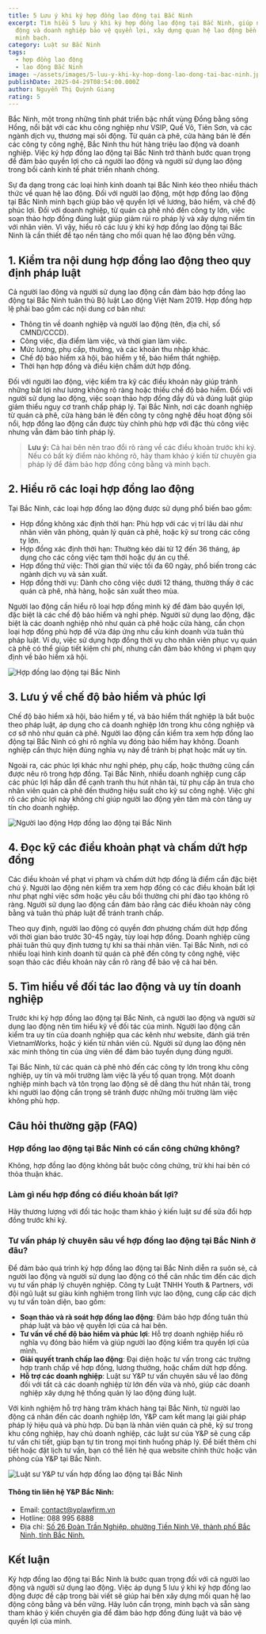 ```yaml
---
title: 5 Lưu ý khi ký hợp đồng lao động tại Bắc Ninh
excerpt: Tìm hiểu 5 lưu ý khi ký hợp đồng lao động tại Bắc Ninh, giúp người lao
  động và doanh nghiệp bảo vệ quyền lợi, xây dựng quan hệ lao động bền vững,
  minh bạch.
category: Luật sư Bắc Ninh
tags:
  - hợp đồng lao động
  - lao động Bắc Ninh
image: ~/assets/images/5-luu-y-khi-ky-hop-dong-lao-dong-tai-bac-ninh.jpg
publishDate: 2025-04-29T08:54:00.000Z
author: Nguyễn Thị Quỳnh Giang
rating: 5
---
```

Bắc Ninh, một trong những tỉnh phát triển bậc nhất vùng Đồng bằng sông Hồng, nổi bật với các khu công nghiệp như VSIP, Quế Võ, Tiên Sơn, và các ngành dịch vụ, thương mại sôi động. Từ quán cà phê, cửa hàng bán lẻ đến các công ty công nghệ, Bắc Ninh thu hút hàng triệu lao động và doanh nghiệp. Việc ký hợp đồng lao động tại Bắc Ninh trở thành bước quan trọng để đảm bảo quyền lợi cho cả người lao động và người sử dụng lao động trong bối cảnh kinh tế phát triển nhanh chóng.

Sự đa dạng trong các loại hình kinh doanh tại Bắc Ninh kéo theo nhiều thách thức về quan hệ lao động. Đối với người lao động, một hợp đồng lao động tại Bắc Ninh minh bạch giúp bảo vệ quyền lợi về lương, bảo hiểm, và chế độ phúc lợi. Đối với doanh nghiệp, từ quán cà phê nhỏ đến công ty lớn, việc soạn thảo hợp đồng đúng luật giúp giảm rủi ro pháp lý và xây dựng niềm tin với nhân viên. Vì vậy, hiểu rõ các lưu ý khi ký hợp đồng lao động tại Bắc Ninh là cần thiết để tạo nền tảng cho mối quan hệ lao động bền vững.

## 1. Kiểm tra nội dung hợp đồng lao động theo quy định pháp luật

Cả người lao động và người sử dụng lao động cần đảm bảo hợp đồng lao động tại Bắc Ninh tuân thủ Bộ luật Lao động Việt Nam 2019. Hợp đồng hợp lệ phải bao gồm các nội dung cơ bản như:

* Thông tin về doanh nghiệp và người lao động (tên, địa chỉ, số CMND/CCCD).
* Công việc, địa điểm làm việc, và thời gian làm việc.
* Mức lương, phụ cấp, thưởng, và các khoản thu nhập khác.
* Chế độ bảo hiểm xã hội, bảo hiểm y tế, bảo hiểm thất nghiệp.
* Thời hạn hợp đồng và điều kiện chấm dứt hợp đồng.

Đối với người lao động, việc kiểm tra kỹ các điều khoản này giúp tránh những bất lợi như lương không rõ ràng hoặc thiếu chế độ bảo hiểm. Đối với người sử dụng lao động, việc soạn thảo hợp đồng đầy đủ và đúng luật giúp giảm thiểu nguy cơ tranh chấp pháp lý. Tại Bắc Ninh, nơi các doanh nghiệp từ quán cà phê, cửa hàng bán lẻ đến công ty công nghệ đều hoạt động sôi nổi, hợp đồng lao động cần được tùy chỉnh phù hợp với đặc thù công việc nhưng vẫn đảm bảo tính pháp lý.

> **Lưu ý:** Cả hai bên nên trao đổi rõ ràng về các điều khoản trước khi ký. Nếu có bất kỳ điểm nào không rõ, hãy tham khảo ý kiến từ chuyên gia pháp lý để đảm bảo hợp đồng công bằng và minh bạch.

## 2. Hiểu rõ các loại hợp đồng lao động

Tại Bắc Ninh, các loại hợp đồng lao động được sử dụng phổ biến bao gồm:

* Hợp đồng không xác định thời hạn: Phù hợp với các vị trí lâu dài như nhân viên văn phòng, quản lý quán cà phê, hoặc kỹ sư trong các công ty lớn.
* Hợp đồng xác định thời hạn: Thường kéo dài từ 12 đến 36 tháng, áp dụng cho các công việc tạm thời hoặc dự án cụ thể.
* Hợp đồng thử việc: Thời gian thử việc tối đa 60 ngày, phổ biến trong các ngành dịch vụ và sản xuất.
* Hợp đồng thời vụ: Dành cho công việc dưới 12 tháng, thường thấy ở các quán cà phê, nhà hàng, hoặc sản xuất theo mùa.

Người lao động cần hiểu rõ loại hợp đồng mình ký để đảm bảo quyền lợi, đặc biệt là các chế độ bảo hiểm và nghỉ phép. Người sử dụng lao động, đặc biệt là các doanh nghiệp nhỏ như quán cà phê hoặc cửa hàng, cần chọn loại hợp đồng phù hợp để vừa đáp ứng nhu cầu kinh doanh vừa tuân thủ pháp luật. Ví dụ, việc sử dụng hợp đồng thời vụ cho nhân viên phục vụ quán cà phê có thể giúp tiết kiệm chi phí, nhưng cần đảm bảo không vi phạm quy định về bảo hiểm xã hội.

![Hợp đồng lao động tại Bắc Ninh](~/assets/images/hop-dong-lao-dong-tai-bac-ninh.jpg "Hợp đồng lao động tại Bắc Ninh")

## 3. Lưu ý về chế độ bảo hiểm và phúc lợi

Chế độ bảo hiểm xã hội, bảo hiểm y tế, và bảo hiểm thất nghiệp là bắt buộc theo pháp luật, áp dụng cho cả doanh nghiệp lớn trong khu công nghiệp và cơ sở nhỏ như quán cà phê. Người lao động cần kiểm tra xem hợp đồng lao động tại Bắc Ninh có ghi rõ nghĩa vụ đóng bảo hiểm hay không. Doanh nghiệp cần thực hiện đúng nghĩa vụ này để tránh bị phạt hoặc mất uy tín.

Ngoài ra, các phúc lợi khác như nghỉ phép, phụ cấp, hoặc thưởng cũng cần được nêu rõ trong hợp đồng. Tại Bắc Ninh, nhiều doanh nghiệp cung cấp các phúc lợi hấp dẫn để cạnh tranh thu hút nhân tài, từ phụ cấp ăn trưa cho nhân viên quán cà phê đến thưởng hiệu suất cho kỹ sư công nghệ. Việc ghi rõ các phúc lợi này không chỉ giúp người lao động yên tâm mà còn tăng uy tín cho doanh nghiệp.

![Người lao động Hợp đồng lao động tại Bắc Ninh](~/assets/images/nguoi-lao-dong-hop-dong-lao-dong-tai-bac-ninh.jpg "Người lao động Hợp đồng lao động tại Bắc Ninh")

## 4. Đọc kỹ các điều khoản phạt và chấm dứt hợp đồng

Các điều khoản về phạt vi phạm và chấm dứt hợp đồng là điểm cần đặc biệt chú ý. Người lao động nên kiểm tra xem hợp đồng có các điều khoản bất lợi như phạt nghỉ việc sớm hoặc yêu cầu bồi thường chi phí đào tạo không rõ ràng. Người sử dụng lao động cần đảm bảo rằng các điều khoản này công bằng và tuân thủ pháp luật để tránh tranh chấp.

Theo quy định, người lao động có quyền đơn phương chấm dứt hợp đồng với thời gian báo trước 30-45 ngày, tùy loại hợp đồng. Doanh nghiệp cũng phải tuân thủ quy định tương tự khi sa thải nhân viên. Tại Bắc Ninh, nơi có nhiều loại hình kinh doanh từ quán cà phê đến công ty công nghệ, việc soạn thảo các điều khoản này cần rõ ràng để bảo vệ cả hai bên.

## 5. Tìm hiểu về đối tác lao động và uy tín doanh nghiệp

Trước khi ký hợp đồng lao động tại Bắc Ninh, cả người lao động và người sử dụng lao động nên tìm hiểu kỹ về đối tác của mình. Người lao động cần kiểm tra uy tín của doanh nghiệp qua các kênh như website, đánh giá trên VietnamWorks, hoặc ý kiến từ nhân viên cũ. Người sử dụng lao động nên xác minh thông tin của ứng viên để đảm bảo tuyển dụng đúng người.

Tại Bắc Ninh, từ các quán cà phê nhỏ đến các công ty lớn trong khu công nghiệp, uy tín và môi trường làm việc là yếu tố quan trọng. Một doanh nghiệp minh bạch và tôn trọng lao động sẽ dễ dàng thu hút nhân tài, trong khi người lao động cẩn trọng sẽ tránh được những môi trường làm việc không phù hợp.

## Câu hỏi thường gặp (FAQ)

### Hợp đồng lao động tại Bắc Ninh có cần công chứng không?

Không, hợp đồng lao động không bắt buộc công chứng, trừ khi hai bên có thỏa thuận khác.

### Làm gì nếu hợp đồng có điều khoản bất lợi?

Hãy thương lượng với đối tác hoặc tham khảo ý kiến luật sư để sửa đổi hợp đồng trước khi ký.

### Tư vấn pháp lý chuyên sâu về hợp đồng lao động tại Bắc Ninh ở đâu?

Để đảm bảo quá trình ký hợp đồng lao động tại Bắc Ninh diễn ra suôn sẻ, cả người lao động và người sử dụng lao động có thể cân nhắc tìm đến các dịch vụ tư vấn pháp lý chuyên nghiệp. Công ty Luật TNHH Youth & Partners, với đội ngũ luật sư giàu kinh nghiệm trong lĩnh vực lao động, cung cấp các dịch vụ tư vấn toàn diện, bao gồm:

* **Soạn thảo và rà soát hợp đồng lao động**: Đảm bảo hợp đồng tuân thủ pháp luật và bảo vệ quyền lợi của cả hai bên.
* **Tư vấn về chế độ bảo hiểm và phúc lợi**: Hỗ trợ doanh nghiệp hiểu rõ nghĩa vụ đóng bảo hiểm và giúp người lao động kiểm tra quyền lợi của mình.
* **Giải quyết tranh chấp lao động**: Đại diện hoặc tư vấn trong các trường hợp tranh chấp về hợp đồng, lương thưởng, hoặc chấm dứt hợp đồng.
* **Hỗ trợ các doanh nghiệp**: Luật sư Y&P tư vấn chuyên sâu về lao đông đối với tất cả các doanh nghiệp từ lớn đến vừa và nhỏ, giúp các doanh nghiệp xây dựng hệ thống quản lý lao động đúng luật.

Với kinh nghiệm hỗ trợ hàng trăm khách hàng tại Bắc Ninh, từ người lao động cá nhân đến các doanh nghiệp lớn, Y&P cam kết mang lại giải pháp pháp lý hiệu quả và phù hợp. Dù bạn là nhân viên quán cà phê, kỹ sư trong khu công nghiệp, hay chủ doanh nghiệp, các luật sư của Y&P sẽ cung cấp tư vấn chi tiết, giúp bạn tự tin trong mọi tình huống pháp lý. Để biết thêm chi tiết hoặc đặt lịch tư vấn, bạn có thể liên hệ qua website chính thức hoặc văn phòng của Y&P tại Bắc Ninh.

![Luật sư Y&P tư vấn hợp đồng lao động tại Bắc Ninh](~/assets/images/luat-su-yp-tu-van-hop-dong-lao-dong-tai-bac-ninh.jpg "Luật sư Y&P tư vấn hợp đồng lao động tại Bắc Ninh")

#### Thông tin liên hệ Y&P Bắc Ninh:

* Email: contact@yplawfirm.vn
* Hotline: 088 995 6888
* Địa chỉ: [Số 26 Đoàn Trần Nghiệp, phường Tiền Ninh Vệ, thành phố Bắc Ninh, tỉnh Bắc Ninh.](https://maps.app.goo.gl/jKogCdESCHSYWvPc6)

## Kết luận

Ký hợp đồng lao động tại Bắc Ninh là bước quan trọng đối với cả người lao động và người sử dụng lao động. Việc áp dụng 5 lưu ý khi ký hợp đồng lao động được đề cập trong bài viết sẽ giúp hai bên xây dựng mối quan hệ lao động công bằng và bền vững. Hãy luôn cẩn trọng, minh bạch và sẵn sàng tham khảo ý kiến chuyên gia để đảm bảo hợp đồng đúng luật và bảo vệ quyền lợi của mình.
